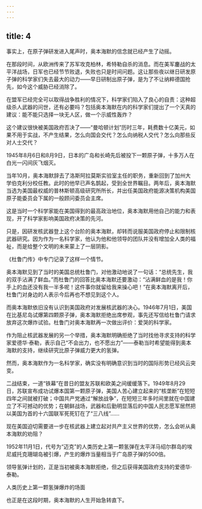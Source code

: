 ```yaml
---
---
---
```

title: 4
---



事实上，在原子弹研发进入尾声时，奥本海默的信念就已经产生了动摇。

在那段时间，从欧洲传来了苏军攻克柏林，希特勒自杀的消息。而在美军鏖战的太平洋战场，日军也已经节节败退，失败也只是时间问题。这让那些夜以继日研发原子弹的科学家们失去最大的动力——早日研制出原子弹，是为了不让纳粹德国抢先，如今这个威胁已经消除了。

在盟军已经完全可以取得战争胜利的情况下，科学家们陷入了良心的自责：这种超级杀人武器的问世，还有必要吗？包括奥本海默在内的科学家们提出了一个天真的建议：能不能只选择一块无人区，做一个示威性轰炸？

这个建议很快被美国政府否决了——“曼哈顿计划”历时三年，耗费数十亿美元，如果不用于实战，不产生结果，怎么向国会交代？怎么向纳税人交代？怎么向那些反对人士交代？

1945年8月6日和8月9日，日本的广岛和长崎先后被投下一颗原子弹，十多万人在白光一闪间灰飞烟灭。

当年10月，奥本海默辞去了洛斯阿拉莫斯实验室主任的职务，重新回到了加州大学伯克利分校任教。此时的他早已声名鹊起，受到全世界瞩目。两年后，奥本海默当选为美国最权威的普林斯顿高级研究所所长，并出任美国政府能源决策机构美国原子能委员会下属的一般顾问委员会主席。

这是当时一个科学家能在美国得到的最高政治地位，奥本海默用他自己的能力和表现，开了科学家影响美国政府决策的先河。

只是，因研发核武器登上这个台阶的奥本海默，却转而说服美国政府停止和限制核武器研究。因为作为一名科学家，他认为他和他领导的团队并没有增加全人类的福祉，而是给整个文明的未来蒙上了一层阴影。

《杜鲁门传》中专门记录了这样一个情节。

奥本海默见到了当时的美国总统杜鲁门，对他激动地说了一句话：“总统先生，我的双手沾满了鲜血。”而杜鲁门的回答比奥本海默还要激动：“沾满鲜血的是我！你手上的血还没有我一半多呢！这件事你就留给我来操心吧！”在奥本海默离开后，杜鲁门对身边的人表示今后再也不想见到这个人。

而奥本海默依旧没有认识到美国政府对发展核武器的决心。1946年7月1日，美国在比基尼岛试爆第四颗原子弹，奥本海默拒绝出席参观，事先还写信给杜鲁门请求放弃这次爆炸试验。杜鲁门对奥本海默再一次做出评价：爱哭的科学家。

作为阻止核武器发展的另一个举措，奥本海默明确拒绝了当时找他寻求支持的科学家爱德华·泰勒，表示自己“不会出力，也不愿出力”——泰勒当时希望能得到奥本海默的支持，继续研究比原子弹威力更大的氢弹。

然而，奥本海默作为一名科学家，确实没有明确意识到当时的国际形势已经风云突变。

二战结束，一道“铁幕”在昔日的盟友苏联和欧美之间缓缓落下。1949年8月29日，苏联宣布成功试爆本国第一颗原子弹，美国人苦心建立起来的“核垄断”在短短四年之间就被打破；中国共产党通过“解放战争”，在短短三年多时间里就在中国建立了不可撼动的优势；在朝鲜战场，武器和后勤明显落后的中国人民志愿军居然把以美国为首的十六国联军死死钉在了“三八线”……

现在美国迫切需要进一步在核武器上建立起对共产主义世界的优势，怎么会听从奥本海默的劝阻？

1952年11月1日，代号为“迈克”的人类历史上第一颗氢弹在太平洋马绍尔群岛的埃尼威托克珊瑚岛被引爆，产生的爆炸当量相当于广岛原子弹的500倍。

领导氢弹计划的，正是当初被奥本海默拒绝，但之后获得美国政府支持的爱德华·泰勒。

人类历史上第一颗氢弹爆炸的场面



也正是在这段时期，奥本海默的人生开始急转直下。